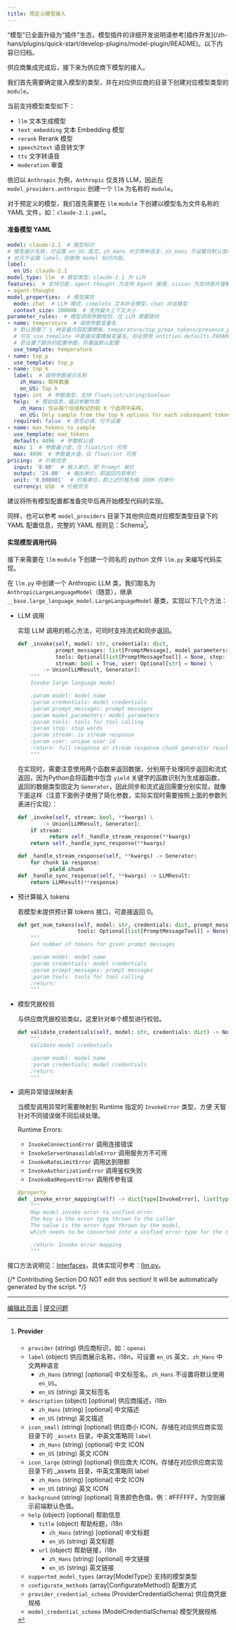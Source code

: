 ```yaml
---
title: 预定义模型接入
---
```


<Warning>
    “模型”已全面升级为“插件”生态，模型插件的详细开发说明请参考[插件开发](/zh-hans/plugins/quick-start/develop-plugins/model-plugin/README)。以下内容已归档。
</Warning>

供应商集成完成后，接下来为供应商下模型的接入。

我们首先需要确定接入模型的类型，并在对应供应商的目录下创建对应模型类型的 `module`。

当前支持模型类型如下：

* `llm` 文本生成模型
* `text_embedding` 文本 Embedding 模型
* `rerank` Rerank 模型
* `speech2text` 语音转文字
* `tts` 文字转语音
* `moderation` 审查

依旧以 `Anthropic` 为例，`Anthropic` 仅支持 LLM，因此在 `model_providers.anthropic` 创建一个 `llm` 为名称的 `module`。

对于预定义的模型，我们首先需要在 `llm` `module` 下创建以模型名为文件名称的 YAML 文件，如：`claude-2.1.yaml`。

#### 准备模型 YAML

```yaml
model: claude-2.1  # 模型标识
# 模型展示名称，可设置 en_US 英文、zh_Hans 中文两种语言，zh_Hans 不设置将默认使用 en_US。
# 也可不设置 label，则使用 model 标识内容。
label:
  en_US: claude-2.1
model_type: llm  # 模型类型，claude-2.1 为 LLM
features:  # 支持功能，agent-thought 为支持 Agent 推理，vision 为支持图片理解
- agent-thought
model_properties:  # 模型属性
  mode: chat  # LLM 模式，complete 文本补全模型，chat 对话模型
  context_size: 200000  # 支持最大上下文大小
parameter_rules:  # 模型调用参数规则，仅 LLM 需要提供
- name: temperature  # 调用参数变量名
  # 默认预置了 5 种变量内容配置模板，temperature/top_p/max_tokens/presence_penalty/frequency_penalty
  # 可在 use_template 中直接设置模板变量名，将会使用 entities.defaults.PARAMETER_RULE_TEMPLATE 中的默认配置
  # 若设置了额外的配置参数，将覆盖默认配置
  use_template: temperature
- name: top_p
  use_template: top_p
- name: top_k
  label:  # 调用参数展示名称
    zh_Hans: 取样数量
    en_US: Top k
  type: int  # 参数类型，支持 float/int/string/boolean
  help:  # 帮助信息，描述参数作用
    zh_Hans: 仅从每个后续标记的前 K 个选项中采样。
    en_US: Only sample from the top K options for each subsequent token.
  required: false  # 是否必填，可不设置
- name: max_tokens_to_sample
  use_template: max_tokens
  default: 4096  # 参数默认值
  min: 1  # 参数最小值，仅 float/int 可用
  max: 4096  # 参数最大值，仅 float/int 可用
pricing:  # 价格信息
  input: '8.00'  # 输入单价，即 Prompt 单价
  output: '24.00'  # 输出单价，即返回内容单价
  unit: '0.000001'  # 价格单位，即上述价格为每 100K 的单价
  currency: USD  # 价格货币
```

建议将所有模型配置都准备完毕后再开始模型代码的实现。

同样，也可以参考 `model_providers` 目录下其他供应商对应模型类型目录下的 YAML 配置信息，完整的 YAML 规则见：Schema[^1]。

#### 实现模型调用代码

接下来需要在 `llm` `module` 下创建一个同名的 python 文件 `llm.py` 来编写代码实现。

在 `llm.py` 中创建一个 Anthropic LLM 类，我们取名为 `AnthropicLargeLanguageModel`（随意），继承 `__base.large_language_model.LargeLanguageModel` 基类，实现以下几个方法：

*   LLM 调用

    实现 LLM 调用的核心方法，可同时支持流式和同步返回。

    ```python
    def _invoke(self, model: str, credentials: dict,
                prompt_messages: list[PromptMessage], model_parameters: dict,
                tools: Optional[list[PromptMessageTool]] = None, stop: Optional[List[str]] = None,
                stream: bool = True, user: Optional[str] = None) \
            -> Union[LLMResult, Generator]:
        """
        Invoke large language model

        :param model: model name
        :param credentials: model credentials
        :param prompt_messages: prompt messages
        :param model_parameters: model parameters
        :param tools: tools for tool calling
        :param stop: stop words
        :param stream: is stream response
        :param user: unique user id
        :return: full response or stream response chunk generator result
        """
    ```

    在实现时，需要注意使用两个函数来返回数据，分别用于处理同步返回和流式返回，因为Python会将函数中包含 `yield` 关键字的函数识别为生成器函数，返回的数据类型固定为 `Generator`，因此同步和流式返回需要分别实现，就像下面这样（注意下面例子使用了简化参数，实际实现时需要按照上面的参数列表进行实现）：

    ```python
    def _invoke(self, stream: bool, **kwargs) \
            -> Union[LLMResult, Generator]:
        if stream:
              return self._handle_stream_response(**kwargs)
        return self._handle_sync_response(**kwargs)

    def _handle_stream_response(self, **kwargs) -> Generator:
        for chunk in response:
              yield chunk
    def _handle_sync_response(self, **kwargs) -> LLMResult:
        return LLMResult(**response)
    ```
*   预计算输入 tokens

    若模型未提供预计算 tokens 接口，可直接返回 0。

    ```python
    def get_num_tokens(self, model: str, credentials: dict, prompt_messages: list[PromptMessage],
                       tools: Optional[list[PromptMessageTool]] = None) -> int:
        """
        Get number of tokens for given prompt messages

        :param model: model name
        :param credentials: model credentials
        :param prompt_messages: prompt messages
        :param tools: tools for tool calling
        :return:
        """
    ```
*   模型凭据校验

    与供应商凭据校验类似，这里针对单个模型进行校验。

    ```python
    def validate_credentials(self, model: str, credentials: dict) -> None:
        """
        Validate model credentials

        :param model: model name
        :param credentials: model credentials
        :return:
        """
    ```
*   调用异常错误映射表

    当模型调用异常时需要映射到 Runtime 指定的 `InvokeError` 类型，方便 天智 针对不同错误做不同后续处理。

    Runtime Errors:

    * `InvokeConnectionError` 调用连接错误
    * `InvokeServerUnavailableError` 调用服务方不可用
    * `InvokeRateLimitError` 调用达到限额
    * `InvokeAuthorizationError` 调用鉴权失败
    * `InvokeBadRequestError` 调用传参有误

    ```python
    @property
    def _invoke_error_mapping(self) -> dict[type[InvokeError], list[type[Exception]]]:
        """
        Map model invoke error to unified error
        The key is the error type thrown to the caller
        The value is the error type thrown by the model,
        which needs to be converted into a unified error type for the caller.

        :return: Invoke error mapping
        """
    ```

接口方法说明见：[Interfaces](https://github.com/langgenius/dify/blob/main/api/core/model\_runtime/docs/zh\_Hans/interfaces)，具体实现可参考：[llm.py](https://github.com/langgenius/dify-official-plugins/blob/main/models/anthropic/models/llm/llm.py)。

[^1]: #### Provider

    * `provider` (string) 供应商标识，如：`openai`
    * `label` (object) 供应商展示名称，i18n，可设置 `en_US` 英文、`zh_Hans` 中文两种语言
      * `zh_Hans` (string) \[optional] 中文标签名，`zh_Hans` 不设置将默认使用 `en_US`。
      * `en_US` (string) 英文标签名
    * `description` (object) \[optional] 供应商描述，i18n
      * `zh_Hans` (string) \[optional] 中文描述
      * `en_US` (string) 英文描述
    * `icon_small` (string) \[optional] 供应商小 ICON，存储在对应供应商实现目录下的 `_assets` 目录，中英文策略同 `label`
      * `zh_Hans` (string) \[optional] 中文 ICON
      * `en_US` (string) 英文 ICON
    * `icon_large` (string) \[optional] 供应商大 ICON，存储在对应供应商实现目录下的 \_assets 目录，中英文策略同 label
      * `zh_Hans` (string) \[optional] 中文 ICON
      * `en_US` (string) 英文 ICON
    * `background` (string) \[optional] 背景颜色色值，例：#FFFFFF，为空则展示前端默认色值。
    * `help` (object) \[optional] 帮助信息
      * `title` (object) 帮助标题，i18n
        * `zh_Hans` (string) \[optional] 中文标题
        * `en_US` (string) 英文标题
      * `url` (object) 帮助链接，i18n
        * `zh_Hans` (string) \[optional] 中文链接
        * `en_US` (string) 英文链接
    * `supported_model_types` (array\[ModelType]) 支持的模型类型
    * `configurate_methods` (array\[ConfigurateMethod]) 配置方式
    * `provider_credential_schema` (ProviderCredentialSchema) 供应商凭据规格
    * `model_credential_schema` (ModelCredentialSchema) 模型凭据规格

{/*
Contributing Section
DO NOT edit this section!
It will be automatically generated by the script.
*/}

---

[编辑此页面](https://github.com/langgenius/dify-docs/edit/main/zh-hans/guides/model-configuration/predefined-model.mdx) | [提交问题](https://github.com/langgenius/dify-docs/issues/new?template=docs.yml)

